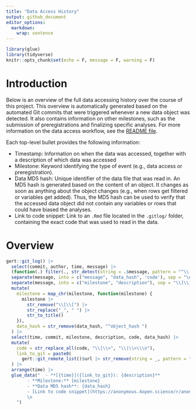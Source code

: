 ```yaml
---
title: "Data Access History"
output: github_document
editor_options: 
  markdown: 
    wrap: sentence
---
```


```r
library(glue)
library(tidyverse)
knitr::opts_chunk$set(echo = F, message = F, warning = F)
```

# Introduction

Below is an overview of the full data accessing history over the course of this project.
This overview is automatically generated based on the automated Git commits that were triggered whenever a new data object was detected.
It also contains information on other milestones, such as the submission of preregistrations and finalizing specific analyses.
For more information on the data access workflow, see the [README file](https://github.com/stefanvermeent/abcd_ddm/README.md).

Each top-level bullet provides the following information:

  - Timestamp: Information on when the data was accessed, together with a description of which data was accessed
  - Milestone: Keyword identifying the type of event (e.g., data access or preregistration).
  - Data MD5 hash: Unique identifier of the data file that was read in. An MD5 hash is generated based on the content of an object. It changes as soon as anything about the object changes (e.g., when rows get filtered or variables get added). Thus, the MD5 hash can be used to verify that the accessed data object did not contain any variables or rows that could have biased the analyses.
  - Link to code snippet: Link to an `.Rmd` file located in the `.gitlog/` folder, containing the exact code that was used to read in the data.


# Overview


```r
gert::git_log() |> 
  select(commit, author, time, message) |>
  (function(.) filter(., str_detect(string = .$message, pattern = "^\\[\\[")))() |> 
  separate(message, into = c("message", "data_hash", 'code'), sep = "\n") |> 
  separate(message, into = c("milestone", "description"), sep = "\\]\\]\\s") %>% 
  mutate(
    milestone = map_chr(milestone, function(milestone) {
      milestone |> 
        str_remove("\\[\\[") |>
        str_replace("_", " ") |> 
        str_to_title()
    }),
    data_hash = str_remove(data_hash, "^object_hash ")
  ) |> 
  select(time, commit, milestone, description, code, data_hash) |> 
  mutate(
    code = str_replace_all(code, "\\|\\>", "\\|\\>\\\n"),
    link_to_git = paste0(
      gert::git_remote_list()$url |> str_remove(string = _, pattern = "\\.git$"), "/tree/", commit)
  ) |>
  arrange(time) |> 
  glue_data("  - **[{time}]({link_to_git}): {description}**
        - **Milestone:** {milestone}
        - **Data MD5 hash**: {data_hash}
        - [Link to code snippet](https://anonymous.4open.science/r/anon-255D/.gitlog/{commit}.Rmd)
        \n
    ")

```